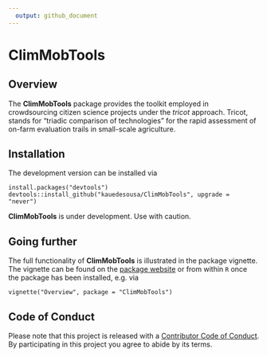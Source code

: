 ```yaml
---
  output: github_document
---
```


# ClimMobTools


## Overview

The **ClimMobTools** package provides the toolkit employed in crowdsourcing citizen science projects under the *tricot* approach. Tricot, stands for "triadic comparison of technologies" for the rapid assessment of on-farm evaluation trails in small-scale agriculture. 

## Installation

The development version can be installed via


    install.packages("devtools")
    devtools::install_github("kauedesousa/ClimMobTools", upgrade = "never")
    
**ClimMobTools** is under development. Use with caution.


## Going further

The full functionality of **ClimMobTools** is illustrated in the package vignette. The vignette can be found on the [package website](https://kauedesousa.github.io/ClimMobTools/) or from within `R` once the package has been installed, e.g. via 

    vignette("Overview", package = "ClimMobTools")
    
    
## Code of Conduct

Please note that this project is released with a [Contributor Code of Conduct](CODE_OF_CONDUCT.md). By participating in this project you agree to abide by its terms.
